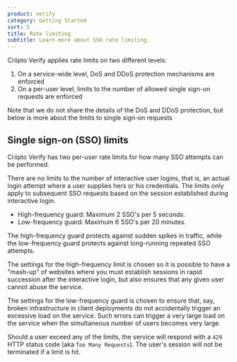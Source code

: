 ```yaml
---
product: verify
category: Getting Started
sort: 5
title: Rate limiting
subtitle: Learn more about SSO rate limiting.
---
```



Criipto Verify applies rate limits on two different levels:

1. On a service-wide level, DoS and DDoS protection mechanisms are enforced
2. On a per-user level, limits to the number of allowed single sign-on requests are enforced

Note that we do not share the details of the DoS and DDoS protection, but below is more about the limits to single sign-on requests

## Single sign-on (SSO) limits
Criipto Verify has two per-user rate limits for how many SSO attempts can be performed.

<Highlight icon="file-lines">

There are no limits to the number of interactive user logins, that is, an actual login attempt where a user supplies hers or his credentials. The limits only apply to subsequent SSO requests based on the session established during interactive login.

</Highlight>

- High-frequency guard: Maximum 2 SSO's per 5 seconds.
- Low-frequency guard: Maximum 6 SSO's per 20 minutes.

The high-frequency guard protects against sudden spikes in traffic, while the low-frequency guard protects against long-running repeated SSO attempts.

The settings for the high-frequency limit is chosen so it is possible to have a "mash-up" of websites where you must establish sessions in rapid succession after the interactive login, but also ensures that any given user cannot abuse the service.

The settings for the low-frequency guard is chosen to ensure that, say, broken infrastructure in client deployments do not accidentally trigger an excessive load on the service. Such errors can trigger a very large load on the service when the simultaneous number of users becomes very large.

Should a user exceed any of the limits, the service will respond with a `429` HTTP status code (aka `Too Many Requests`). The user's session will not be terminated if a limit is hit.